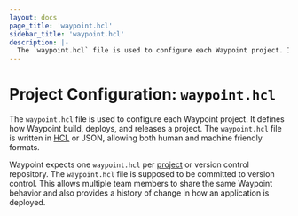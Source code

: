 ```yaml
---
layout: docs
page_title: 'waypoint.hcl'
sidebar_title: 'waypoint.hcl'
description: |-
  The `waypoint.hcl` file is used to configure each Waypoint project. It defines how Waypoint build, deploys, and releases a project.
---
```


# Project Configuration: `waypoint.hcl`

The `waypoint.hcl` file is used to configure each Waypoint project. It defines
how Waypoint build, deploys, and releases a project. The `waypoint.hcl` file is
written in [HCL](https://github.com/hashicorp/hcl) or JSON, allowing both human
and machine friendly formats.

Waypoint expects one `waypoint.hcl` per [project](/docs/glossary#project) or
version control repository. The `waypoint.hcl` file is supposed to be committed
to version control. This allows multiple team members to share the same Waypoint
behavior and also provides a history of change in how an application is deployed.
